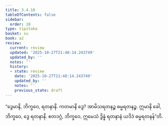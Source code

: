 ```yaml
---
title: 3.4.10
tableOfContents: false
sidebar:
  order: 10
type: tipitaka
basket: su
book: a2
review:
  current: review
  updated: '2025-10-27T21:48:14.243749'
  updated_by: ''
  notes: ''
  history:
  - state: review
    date: '2025-10-27T21:48:14.243749'
    updated_by: ''
    notes: ''
    previous_state: draft
---
```



<ReviewStatus review={frontmatter.review} showDetails={true} />

<HypothesisAnnotation frontmatter={frontmatter} />

<DynamicBreadcrumb />

<Division number="161" book="a2" e="ch" v="15" p="93">

<Paragraph number="253" book="a2">
“ဒွေမာနိ, ဘိက္ခဝေ, ရတနာနိ. ကတမာနိ ဒွေ? အာမိသရတနဉ္စ ဓမ္မရတနဉ္စ. ဣမာနိ ခေါ, ဘိက္ခဝေ, ဒွေ ရတနာနိ. ဧတဒဂ္ဂံ, ဘိက္ခဝေ, ဣမေသံ ဒွိန္နံ ရတနာနံ ယဒိဒံ ဓမ္မရတနန်”တိ.
</Paragraph>
</Division>
